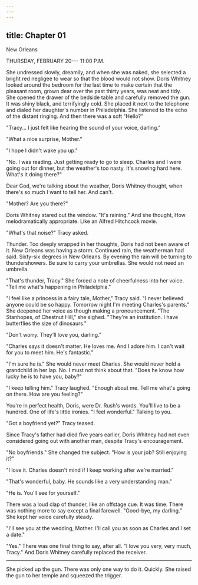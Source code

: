 ```yaml
---
---
---
```

title: Chapter 01
---



New Orleans

THURSDAY, FEBRUARY 20--- 11:00 P.M.

She undressed slowly, dreamily, and when she was naked, she selected a bright red negligee to wear so that the blood would not show. Doris Whitney looked around the bedroom for the last time to make certain that the pleasant room, grown dear over the past thirty years, was neat and tidy. She opened the drawer of the bedside table and carefully removed the gun. It was shiny black, and terrifyingly cold. She placed it next to the telephone and dialed her daughter's number in Philadelphia. She listened to the echo of the distant ringing. And then there was a soft "Hello?"

"Tracy... I just felt like hearing the sound of your voice, darling."

"What a nice surprise, Mother."

"I hope I didn't wake you up."

"No. I was reading. Just getting ready to go to sleep. Charles and I were going out for dinner, but the weather's too nasty. It's snowing hard here. What's it doing there?"

Dear God, we're talking about the weather, Doris Whitney thought, when there's so much I want to tell her. And can't.

"Mother? Are you there?"

Doris Whitney stared out the window. "It's raining." And she thought, How melodramatically appropriate. Like an Alfred Hitchcock movie.

"What's that noise?" Tracy asked.

Thunder. Too deeply wrapped in her thoughts, Doris had not been aware of it. New Orleans was having a storm. Continued rain, the weatherman had said. Sixty-six degrees in New Orleans. By evening the rain will be turning to thundershowers. Be sure to carry your umbrellas. She would not need an umbrella.

"That's thunder, Tracy." She forced a note of cheerfulness into her voice. "Tell me what's happening in Philadelphia."

"I feel like a princess in a fairy tale, Mother," Tracy said. "I never believed anyone could be so happy. Tomorrow night I'm meeting Charles's parents." She deepened her voice as though making a pronouncement. "The Stanhopes, of Chestnut Hill," she sighed. "They're an institution. I have butterflies the size of dinosaurs."

"Don't worry. They'll love you, darling."

"Charles says it doesn't matter. He loves me. And I adore him. I can't wait for you to meet him. He's fantastic."

"I'm sure he is." She would never meet Charles. She would never hold a grandchild in her lap. No. I must not think about that. "Does he know how lucky he is to have you, baby?"

"I keep telling him." Tracy laughed. "Enough about me. Tell me what's going on there. How are you feeling?"

You're in perfect health, Doris, were Dr. Rush's words. You'll live to be a hundred. One of life's little ironies. "I feel wonderful." Talking to you.

"Got a boyfriend yet?" Tracy teased.

Since Tracy's father had died five years earlier, Doris Whitney had not even considered going out with another man, despite Tracy's encouragement.

"No boyfriends." She changed the subject. "How is your job? Still enjoying it?"

"I love it. Charles doesn't mind if I keep working after we're married."

"That's wonderful, baby. He sounds like a very understanding man."

"He is. You'll see for yourself."

There was a loud clap of thunder, like an offstage cue. It was time. There was nothing more to say except a final farewell. "Good-bye, my darling." She kept her voice carefully steady.

"I'll see you at the wedding, Mother. I'll call you as soon as Charles and I set a date."

"Yes." There was one final thing to say, after all. "I love you very, very much, Tracy." And Doris Whitney carefully replaced the receiver.

**********

She picked up the gun. There was only one way to do it. Quickly. She raised the gun to her temple and squeezed the trigger.